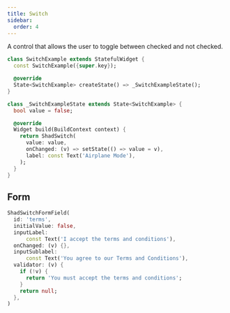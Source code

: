 ```yaml
---
title: Switch
sidebar:
  order: 4
---
```



A control that allows the user to toggle between checked and not checked.

<Preview src="switch">

```dart
class SwitchExample extends StatefulWidget {
  const SwitchExample({super.key});

  @override
  State<SwitchExample> createState() => _SwitchExampleState();
}

class _SwitchExampleState extends State<SwitchExample> {
  bool value = false;

  @override
  Widget build(BuildContext context) {
    return ShadSwitch(
      value: value,
      onChanged: (v) => setState(() => value = v),
      label: const Text('Airplane Mode'),
    );
  }
}
```

</Preview>

## Form

<Preview src="form?style=switchField" minHeight="300px">

```dart
ShadSwitchFormField(
  id: 'terms',
  initialValue: false,
  inputLabel:
      const Text('I accept the terms and conditions'),
  onChanged: (v) {},
  inputSublabel:
      const Text('You agree to our Terms and Conditions'),
  validator: (v) {
    if (!v) {
      return 'You must accept the terms and conditions';
    }
    return null;
  },
)
```

</Preview>

